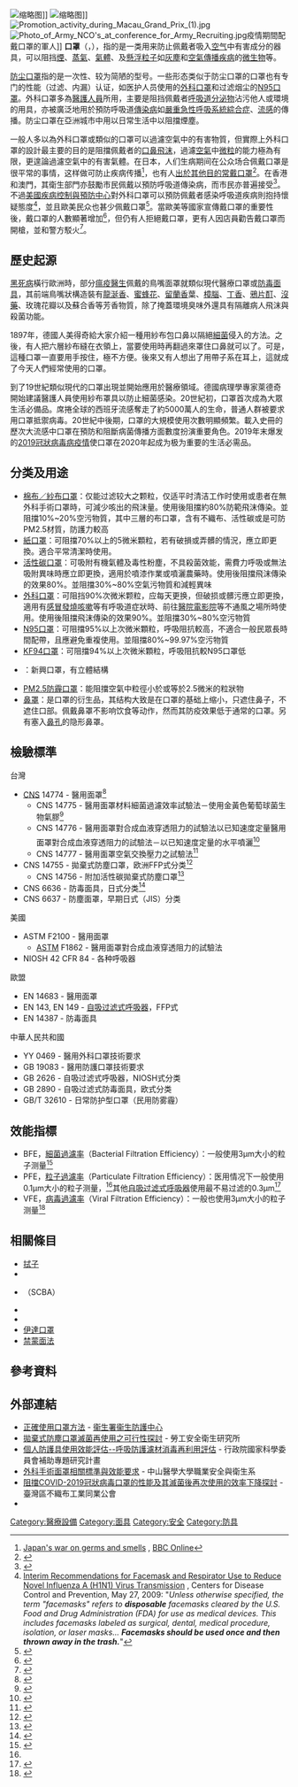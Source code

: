 {{About||原為醫護人員配戴用，現供一般大眾防疫用的口罩|外科口罩}}
{{NoteTA|G1=ME}}
{{medical}}
[[File:Blossom_3_Ply_Bacterial_Filter_Masks_Elestic_Earloop_Face_Mask_Surgical_Masks_a.jpg|缩略图]]]]
[[File:N95mask.jpg|缩略图]]]]
[[File:Promotion_activity_during_Macau_Grand_Prix_(1).jpg|thumb]]
[[File:Photo_of_Army_NCO's_at_conference_for_Army_Recruiting.jpg|thumb]]疫情期間配戴口罩的軍人]]
'''口罩'''（{{Lang-en|mask}}，{{Lang|en|respirator}}），指的是一类用来防止佩戴者吸入[[空气|空气]]中有害成分的器具，可以阻挡[[煙|煙]]、[[蒸氣|蒸氣]]、[[氣體|氣體]]、及[[懸浮粒子|懸浮粒子]]如[[灰塵|灰塵]]和[[空氣傳播疾病|空氣傳播疾病]]的[[微生物|微生物]]等。

[[防尘口罩|防尘口罩]]指的是一次性、较为简陋的型号。一些形态类似于防尘口罩的口罩也有专门的性能（过滤、内漏）认证，如医护人员使用的[[外科口罩|外科口罩]]和过滤烟尘的[[N95口罩|N95口罩]]。外科口罩多為[[醫護人員|醫護人員]]所用，主要是阻挡佩戴者[[呼吸道|呼吸道]][[分泌物|分泌物]]沾污他人或環境的用具，亦被廣泛地用於預防呼吸道[[傳染病|傳染病]]如[[嚴重急性呼吸系統綜合症|嚴重急性呼吸系統綜合症]]、[[流感|流感]]的傳播。防尘口罩在亞洲城市中用以日常生活中以阻擋煙塵。

一般人多以為外科口罩或類似的口罩可以過濾空氣中的有害物質，但實際上外科口罩的設計最主要的目的是阻擋佩戴者的[[口|口]][[鼻|鼻]][[飛沫|飛沫]]，過濾[[空氣|空氣]]中[[懸浮微粒|微粒]]的能力極為有限，更遑論過濾空氣中的有害氣體。在日本，人们生病期间在公众场合佩戴口罩是很平常的事情，这样做可防止疾病传播<ref>[http://news.bbc.co.uk/2/hi/programmes/from_our_own_correspondent/354321.stm Japan's war on germs and smells] {{Wayback|url=http://news.bbc.co.uk/2/hi/programmes/from_our_own_correspondent/354321.stm |date=20200127223949 }}, [[BBC_Online|BBC Online]]</ref>，也有人[[伊達口罩|出於其他目的常戴口罩]]<ref>{{cite news |script-title=ja:自分を隠したい 広がる“マスク依存”｜けさのクローズアップ｜NHK おはよう日本 |url=https://www.nhk.or.jp/ohayou/digest/2017/02/0201.html |work={{lang|ja|おはよう日本}} |access-date=2020-01-20 |archive-url=https://web.archive.org/web/20190915113801/http://www.nhk.or.jp/ohayou/digest/2017/02/0201.html |archive-date=2019-09-15 |dead-url=yes }}</ref>。在香港和澳門，其衛生部門亦鼓勵市民佩戴以預防呼吸道傳染病，而市民亦普遍接受<ref>{{Cite web |url=http://northwestrhinoplasty.com/japan-turns-to-surgical-masks/ |title=For allergy season, Japan turns to surgical masks |access-date=2014-12-03 |archive-url=https://web.archive.org/web/20170106011129/http://northwestrhinoplasty.com/japan-turns-to-surgical-masks/ |archive-date=2017-01-06 |dead-url=yes }}</ref>。不過[[美國疾病控制與預防中心|美國疾病控制與預防中心]]對外科口罩可以預防佩戴者感染呼吸道疾病則抱持懷疑態度<ref name="2009CDC">[http://www.cdc.gov/h1n1flu/masks.htm Interim Recommendations for Facemask and Respirator Use to Reduce Novel Influenza A (H1N1) Virus Transmission] {{Wayback|url=http://www.cdc.gov/h1n1flu/masks.htm |date=20180626153805 }}, Centers for Disease Control and Prevention, May 27, 2009: "''Unless otherwise specified, the term "facemasks" refers to '''disposable''' facemasks cleared by the U.S. Food and Drug Administration (FDA) for use as medical devices. This includes facemasks labeled as surgical, dental, medical procedure, isolation, or laser masks... '''Facemasks should be used once and then thrown away in the trash.'''''"</ref>，並且歐美民众也甚少佩戴口罩<ref>{{cite web|author=温燕|title=【智库笔记】美国人戴口罩吗？|url=http://www.eeo.com.cn/2014/0307/257118.shtml|publisher=经济观察网|accessdate=2014-07-24|archive-url=https://web.archive.org/web/20140728230444/http://www.eeo.com.cn/2014/0307/257118.shtml|archive-date=2014-07-28|dead-url=yes}}</ref>。當歐美等國家宣傳戴口罩的重要性後，戴口罩的人數顯著增加<ref>{{cite news|url=https://inews.hket.com/article/2680641/|title=【美國疫情反彈】民調：9成人肯戴口罩 不敢鬆懈|publisher=香港經濟日報|date=2020-06-27|accessdate=2021-02-15|archive-date=2021-02-16|archive-url=https://web.archive.org/web/20210216182900/https://inews.hket.com/article/2680641/|dead-url=no}}</ref>，但仍有人拒絕戴口罩，更有人因店員勸告戴口罩而開槍，並和警方駁火<ref>{{cite news|url=https://www.hk01.com/%E7%86%B1%E7%88%86%E8%A9%B1%E9%A1%8C/507801/|title=美國男子拒戴口罩購物向店員開槍　被圍捕竟拎AK-47同警察駁火|publisher=香港01|date=2020-08-07}}</ref>。

== 歷史起源 ==
[[黑死病|黑死病]]橫行歐洲時，部分[[瘟疫醫生|瘟疫醫生]]佩戴的鳥嘴面罩就類似現代醫療口罩或[[防毒面具|防毒面具]]，其前端鳥嘴狀構造裝有[[龍涎香|龍涎香]]、[[蜜蜂花|蜜蜂花]]、[[留蘭香|留蘭香]]葉、[[樟腦|樟腦]]、[[丁香|丁香]]、[[鴉片酊|鴉片酊]]、[[沒藥|沒藥]]、玫瑰花瓣以及蘇合香等芳香物質，除了掩蓋環境臭味外還具有隔離病人飛沫與殺菌功能。

1897年，德國人美得奇給大家介紹一種用紗布包口鼻以隔絕[[細菌|細菌]]侵入的方法。之後，有人把六層紗布縫在衣領上，當要使用時再翻過來罩住口鼻就可以了。可是，這種口罩一直要用手按住，極不方便。後來又有人想出了用帶子系在耳上，這就成了今天人們經常使用的口罩。

到了19世紀類似現代的口罩出現並開始應用於醫療領域。德國病理學專家萊德奇開始建議醫護人員使用紗布罩具以防止細菌感染。20世紀初，口罩首次成為大眾生活必備品。席捲全球的西班牙流感奪走了約5000萬人的生命，普通人群被要求用口罩抵禦病毒。20世紀中後期，口罩的大規模使用次數明顯頻繁。載入史冊的歷次大流感中口罩在預防和阻斷病菌傳播方面數度扮演重要角色。2019年末爆发的[[2019冠狀病毒病疫情|2019冠狀病毒病疫情]]使口罩在2020年起成为极为重要的生活必需品。

== 分类及用途 ==
* [[布口罩|棉布／紗布口罩]]：仅能过滤较大之颗粒，仅适平时清洁工作时使用或患者在無外科手術口罩時，可減少咳出的飛沫量。使用後阻擋約80%防範飛沫傳染。並阻擋10%~20%空污物質，其中三層的布口罩，含有不織布、活性碳或是可防PM2.5材質，防護力較高
* [[紙口罩|紙口罩]]：可阻擋70%以上的5微米顆粒，若有破損或弄髒的情況，應立即更換。適合平常清潔時使用。
* [[活性碳口罩|活性碳口罩]]：可吸附有機氣體及毒性粉塵，不具殺菌效能，需費力呼吸或無法吸附異味時應立即更換，適用於噴漆作業或噴灑農藥時。使用後阻擋飛沫傳染的效果80%。並阻擋30%~80%空氣污物質和減輕異味
* [[外科口罩|外科口罩]]：可阻挡90%次微米颗粒，应每天更换，但破损或髒污應立即更換，適用有[[感冒|感冒]][[發燒|發燒]][[咳嗽|咳嗽]]等有呼吸道症狀時、前往[[醫院|醫院]][[電影院|電影院]]等不通風之場所時使用。使用後阻擋飛沫傳染的效果90%。並阻擋30%~80%空污物質
* [[N95口罩|N95口罩]]：可阻擋95%以上次微米顆粒，呼吸阻抗較高，不適合一般民眾長時間配帶，且應避免重複使用。並阻擋80%~99.97%空污物質
* [[KF94口罩|KF94口罩]]：可阻擋94%以上次微米顆粒，呼吸阻抗較N95口罩低
* {{link-ja|立體口罩|超立体マスク}}：新興口罩，有立體結構
* [[PM2.5防霾口罩|PM2.5防霾口罩]]：能阻擋空氣中粒徑小於或等於2.5微米的粒狀物
* [[鼻罩|鼻罩]]：是口罩的衍生品，其结构大致是在口罩的基础上缩小，只遮住鼻子，不遮住口部。佩戴鼻罩不影响饮食等动作，然而其防疫效果低于通常的口罩。另有塞入[[鼻孔|鼻孔]]的隐形鼻罩。

== 檢驗標準 ==
;台灣
* [[中華民國國家標準|CNS]] 14774 - 醫用面罩<ref>{{cite web |title=CNS 14774 |url=http://www.cnsonline.com.tw/?node=result&generalno=14774&locale=zh_TW |website=國家標準(CNS)網路服務系統 檢索 |accessdate=2020-02-08 |archive-url=https://web.archive.org/web/20190522133143/http://www.cnsonline.com.tw/?node=result&generalno=14774&locale=zh_TW |archive-date=2019-05-22 |dead-url=yes }}</ref>
** CNS 14775 - 醫用面罩材料細菌過濾效率試驗法－使用金黃色葡萄球菌生物氣膠<ref>{{cite web |title=CNS 14775 |url=http://www.cnsonline.com.tw/?node=result&generalno=14775&locale=zh_TW |website=國家標準(CNS)網路服務系統 檢索 |accessdate=2020-02-08 }}{{Dead link|date=2020年6月 |bot=InternetArchiveBot |fix-attempted=yes }}</ref>
** CNS 14776 - 醫用面罩對合成血液穿透阻力的試驗法以已知速度定量醫用面罩對合成血液穿透阻力的試驗法－以已知速度定量的水平噴灑<ref>{{cite web |title=CNS 14776 |url=http://www.cnsonline.com.tw/?node=result&generalno=14776&locale=zh_TW |website=國家標準(CNS)網路服務系統 檢索 |accessdate=2020-02-08 }}{{Dead link|date=2020年6月 |bot=InternetArchiveBot |fix-attempted=yes }}</ref>
** CNS 14777 - 醫用面罩空氣交換壓力之試驗法<ref>{{cite web |title=CNS 14777 |url=http://www.cnsonline.com.tw/?node=result&generalno=14777&locale=zh_TW |website=國家標準(CNS)網路服務系統 檢索 |accessdate=2020-02-08 }}{{Dead link|date=2020年6月 |bot=InternetArchiveBot |fix-attempted=yes }}</ref>
* CNS 14755 - 拋棄式防塵口罩，欧洲FFP式分类<ref>{{cite web |title=CNS 14755 |url=http://www.cnsonline.com.tw/?node=result&generalno=14755&locale=zh_TW |website=國家標準(CNS)網路服務系統 檢索 |accessdate=2020-02-08 }}{{Dead link|date=2020年6月 |bot=InternetArchiveBot |fix-attempted=yes }}</ref>
** CNS 14756 - 附加活性碳拋棄式防塵口罩<ref>{{cite web |title=CNS 14756 |url=http://www.cnsonline.com.tw/?node=result&generalno=14756&locale=zh_TW |website=國家標準(CNS)網路服務系統 檢索 |accessdate=2020-02-08 }}{{Dead link|date=2020年6月 |bot=InternetArchiveBot |fix-attempted=yes }}</ref>
* CNS 6636 - 防毒面具，日式分类<ref>{{cite web|title=防護具選用技術手冊—呼吸防護具|work=勞工安全衛生技術叢書 IOSH-T-009|url=http://www.hvac-net.org.tw/menu/download/AI12.pdf|accessdate=2020-04-30|archive-date=2020-06-19|archive-url=https://web.archive.org/web/20200619181851/http://www.hvac-net.org.tw/menu/download/AI12.pdf|dead-url=no}}</ref>
* CNS 6637 - 防塵面罩，早期日式（JIS）分类

;美國
* ASTM F2100 - 醫用面罩
** [[美國材料和試驗協會|ASTM]] F1862 - 醫用面罩對合成血液穿透阻力的試驗法
* NIOSH 42 CFR 84 - 各种呼吸器

;歐盟
* EN 14683 - 醫用面罩
* EN 143, EN 149 - [[自吸过滤式呼吸器|自吸过滤式呼吸器]]，FFP式
* EN 14387 - 防毒面具

;中華人民共和國
* YY 0469 - 醫用外科口罩技術要求
* GB 19083 - 醫用防護口罩技術要求
* GB 2626 - 自吸过滤式呼吸器，NIOSH式分类
* GB 2890 - 自吸过滤式防毒面具，欧式分类
* GB/T 32610 - 日常防护型口罩（民用防雾霾）

== 效能指標 ==
* BFE，[[細菌過濾率|細菌過濾率]]（Bacterial Filtration Efficiency）：一般使用3μm大小的粒子测量<ref name=med>{{cite web |last1=Robertson |first1=Paddy |title=Comparison of Mask Standards, Ratings, and Filtration Effectiveness |url=https://smartairfilters.com/en/blog/comparison-mask-standards-rating-effectiveness/ |website=Smart Air Filters |date=15 March 2020 |accessdate=2020-04-30 |archive-date=2020-07-11 |archive-url=https://web.archive.org/web/20200711203308/https://smartairfilters.com/en/blog/comparison-mask-standards-rating-effectiveness/ |dead-url=no }}</ref>
* PFE，[[粒子過濾率|粒子過濾率]]（Particulate Filtration Efficiency）：医用情况下一般使用0.1μm大小的粒子测量，<ref name=med/>其他[[自吸过滤式呼吸器|自吸过滤式呼吸器]]使用最不易过滤的0.3μm<ref name="tsi">{{cite web |author1=TSI Incorporated |title=Mechanisms of Filtration for High Efficiency Fibrous Filters - Application Note ITI-041 |url=https://www.tsi.com/getmedia/4982cf03-ea99-4d0f-a660-42b24aedba14/ITI-041-A4?ext=.pdf |accessdate=29 April 2020 |archive-date=2020-05-16 |archive-url=https://web.archive.org/web/20200516185154/https://www.tsi.com/getmedia/4982cf03-ea99-4d0f-a660-42b24aedba14/ITI-041-A4?ext=.pdf |dead-url=no }}</ref>
* VFE，[[病毒過濾率|病毒過濾率]]（Viral Filtration Efficiency）：一般也使用3μm大小的粒子测量<ref>{{cite journal |last1=Rengasamy |first1=S |last2=Shaffer |first2=R |last3=Williams |first3=B |last4=Smit |first4=S |title=A comparison of facemask and respirator filtration test methods. |journal=Journal of occupational and environmental hygiene |date=2017-02 |volume=14 |issue=2 |pages=92-103 |doi=10.1080/15459624.2016.1225157 |pmid=27540979 |pmc=7157953}}</ref>

== 相關條目 ==
* [[拭子|拭子]]
* {{le|Face shield||面罩}}
* {{le|個人自給式呼吸器|Self-contained breathing apparatus}}（SCBA）
* {{le|隨身攜帶型人工呼吸面罩|Pocket mask}}
* {{le|防煙面罩|Smoke hood}}
* [[伊達口罩|伊達口罩]]
* [[禁蒙面法|禁蒙面法]]

== 參考資料 ==
{{Reflist}}

== 外部連結 ==
* [https://www.chp.gov.hk/tc/healthtopics/content/460/19731.html 正確使用口罩方法]{{Wayback|url=https://www.chp.gov.hk/tc/healthtopics/content/460/19731.html |date=20200418031547 }} - [[衞生署_(香港)|衞生署]][[衞生防護中心|衞生防護中心]]
* [https://labor-elearning.mol.gov.tw/co_report_detail.php?rid=115 拋棄式防塵口罩滅菌再使用之可行性探討]{{Wayback|url=https://labor-elearning.mol.gov.tw/co_report_detail.php?rid=115 |date=20200131111719 }} - 勞工安全衛生研究所
* [http://ir.lib.csmu.edu.tw:8080/bitstream/310902500/14443/2/%E8%B3%B4%E5%85%A8%E8%A3%95.pdf 個人防護具使用效能評估--呼吸防護濾材消毒再利用評估]{{Wayback|url=http://ir.lib.csmu.edu.tw:8080/bitstream/310902500/14443/2/%E8%B3%B4%E5%85%A8%E8%A3%95.pdf |date=20200205144442 }} - 行政院國家科學委員會補助專題研究計畫
* [https://www.health.ntpc.gov.tw/archive/health_ntpc/6/file/%E5%A4%96%E7%A7%91%E6%89%8B%E8%A1%93%E9%9D%A2%E7%BD%A9%E7%9B%B8%E9%97%9C%E6%A8%99%E6%BA%96%E8%88%87%E6%95%88%E8%83%BD%E8%A6%81%E6%B1%82.pdf 外科手術面罩相關標準與效能要求]{{Wayback|url=https://www.health.ntpc.gov.tw/archive/health_ntpc/6/file/%E5%A4%96%E7%A7%91%E6%89%8B%E8%A1%93%E9%9D%A2%E7%BD%A9%E7%9B%B8%E9%97%9C%E6%A8%99%E6%BA%96%E8%88%87%E6%95%88%E8%83%BD%E8%A6%81%E6%B1%82.pdf |date=20200418031557 }} - 中山醫學大學職業安全與衛生系
* [http://www.nonwoven.org.tw/index.php?Act=0&SK=11296&MK=0&PK=5345 阻擋COVID-2019冠狀病毒口罩的性能及其滅菌後再次使用的效率下降探討]{{Wayback|url=http://www.nonwoven.org.tw/index.php?Act=0&SK=11296&MK=0&PK=5345 |date=20200418031607 }} - 臺灣區不織布工業同業公會
* {{youtube|RHEhDtWte18|口罩製造生產}}

{{教科書|口罩使用方法}}
{{commons category|Surgical masks}}
{{實驗室設備}}
{{Authority control}}

[[Category:醫療設備|Category:醫療設備]]
[[Category:面具|Category:面具]]
[[Category:安全|Category:安全]]
[[Category:防具|Category:防具]]